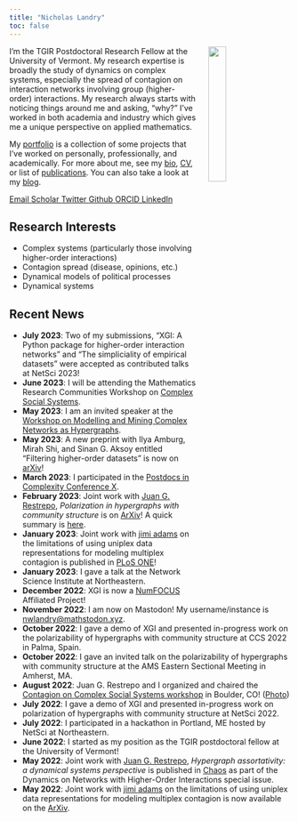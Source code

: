 ```yaml
---
title: "Nicholas Landry"
toc: false
---
```


<img src="/assets/images/headshot_nwlandry.jpg" width="25%" hspace="20" align="right">
I’m the TGIR Postdoctoral Research Fellow at the University of Vermont. My research expertise is broadly the study of dynamics on complex systems, especially the spread of contagion on interaction networks involving group (higher-order) interactions. My research always starts with noticing things around me and asking, "why?" I’ve worked in both academia and industry which gives me a unique perspective on applied mathematics.

My [portfolio](/portfolio/) is a collection of some projects that I’ve worked on personally, professionally, and academically. For more about me, see my [bio](/pages/about.qmd), [CV](/assets/docs/CV.pdf), or list of [publications](/pages/publications.qmd). You can also take a look at my [blog](/blog/).

::: {.column-page-inset .text-center}
```{=html}
<a class="btn btn-outline-dark", href="mailto:nicholas.landry@uvm.edu" target="_blank" rel="noopener noreferrer">
    <i class="ai bi-envelope" role='img' aria-label='Email'></i> Email
</a>
<a class="btn btn-outline-dark", href="https://scholar.google.com/citations?user=7xLeZqMAAAAJ" target="_blank" rel="noopener noreferrer">
    <i class="ai ai-google-scholar" role='img' aria-label='Google Scholar'></i> Scholar
</a>
<a class="btn btn-outline-dark", href="https://twitter.com/nwlandry" target="_blank" rel="noopener noreferrer">
    <i class="bi bi-twitter" role='img' aria-label='Twitter'></i> Twitter
</a>
<a class="btn btn-outline-dark", href="https://github.com/nwlandry" target="_blank" rel="noopener noreferrer">
    <i class="bi bi-github" role='img' aria-label='Github'></i> Github
</a>
<a class="btn btn-outline-dark", href="https://orcid.org/0000-0003-1270-4980" target="_blank" rel="noopener noreferrer">
    <i class="ai ai-orcid" role='img' aria-label='ORCID'></i> ORCID
</a>
<a class="btn btn-outline-dark", href="https://www.linkedin.com/in/landrynicholas/" target="_blank" rel="noopener noreferrer">
    <i class="bi bi-linkedin" role='img' aria-label='LinkedIn'></i> LinkedIn
</a>
```
:::

## Research Interests
* Complex systems (particularly those involving higher-order interactions)
* Contagion spread (disease, opinions, etc.)
* Dynamical models of political processes
* Dynamical systems

## Recent News

* **July 2023**: Two of my submissions, "XGI: A Python package for higher-order interaction networks" and "The simpliciality of empirical datasets" were accepted as contributed talks at NetSci 2023!
* **June 2023**: I will be attending the Mathematics Research Communities Workshop on [Complex Social Systems](https://www.ams.org/programs/research-communities/2023MRC-SocialSystems).
* **May 2023**: I am an invited speaker at the [Workshop on Modelling and Mining Complex Networks as Hypergraphs](https://math.ryerson.ca/waw2023/).
* **May 2023**: A new preprint with Ilya Amburg, Mirah Shi, and Sinan G. Aksoy entitled "Filtering higher-order datasets" is now on [arXiv](https://doi.org/10.48550/arXiv.2305.06910)!
* **March 2023**: I participated in the [Postdocs in Complexity Conference X](https://www.santafe.edu/events/2023-jsmf-sfi-postdocs-complexity-conference-x).
* **February 2023**: Joint work with [Juan G. Restrepo](https://www.colorado.edu/amath/restrepo), *Polarization in hypergraphs with community structure* is on [ArXiv](https://doi.org/10.48550/arXiv.2302.13967)! A quick summary is [here](/blog/posts/2023-04-30_polarization/index.qmd).
* **January 2023**: Joint work with [jimi adams](https://jimiadams.github.io) on the limitations of using uniplex data representations for modeling multiplex contagion is published in [PLoS ONE](https://doi.org/10.1371/journal.pone.0279345)!
* **January 2023**: I gave a talk at the Network Science Institute at Northeastern.
* **December 2022**: XGI is now a [NumFOCUS](https://numfocus.org/) Affiliated Project!
* **November 2022**: I am now on Mastodon! My username/instance is [nwlandry@mathstodon.xyz](https://mathstodon.xyz/@nwlandry).
* **October 2022**: I gave a demo of XGI and presented in-progress work on the polarizability of hypergraphs with community structure at CCS 2022 in Palma, Spain.
* **October 2022**: I gave an invited talk on the polarizability of hypergraphs with community structure at the AMS Eastern Sectional Meeting in Amherst, MA.
* **August 2022**: Juan G. Restrepo and I organized and chaired the [Contagion on Complex Social Systems workshop](https://www.colorado.edu/amath/caccss2022) in Boulder, CO! ([Photo](https://twitter.com/Juanga_Restrepo/status/1558535965517393920))
* **July 2022**: I gave a demo of XGI and presented in-progress work on polarization of hypergraphs with community structure at NetSci 2022.
* **July 2022**: I participated in a hackathon in Portland, ME hosted by NetSci at Northeastern.
* **June 2022**: I started as my position as the TGIR postdoctoral fellow at the University of Vermont!
* **May 2022**: Joint work with [Juan G. Restrepo](https://www.colorado.edu/amath/restrepo), *Hypergraph assortativity: a dynamical systems perspective* is published in [Chaos](https://doi.org/10.1063/5.0086905) as part of the Dynamics on Networks with Higher-Order Interactions special issue.
* **May 2022**: Joint work with [jimi adams](https://jimiadams.github.io) on the limitations of using uniplex data representations for modeling multiplex contagion is now available on the [ArXiv](https://doi.org/10.48550/arXiv.2204.12348).